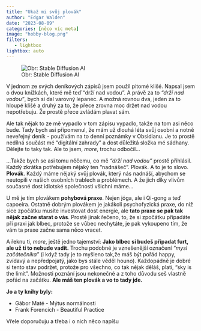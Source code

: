 ```yaml
---
title: "Ukaž mi svůj plovák"
author: "Edgar Walden"
date: "2023-08-09"
categories: [něco víc meta]
image: "hobby-blog.png"
filters: 
   - lightbox
lightbox: auto
---
```

![Obr: Stable Diffusion AI](hobby-blog.png)

V jednom ze svých deníkových zápisů jsem použil pitomé klišé. Napsal jsem o dvou knížkách, které mě teď  "drží nad vodou". A právě za to *"drží nad vodou"*, bych si dal varovný lepanec. A možná rovnou dva, jeden za to hloupé klišé a druhý za to, že přece zrovna moc držet nad vodou nepotřebuju. Že prostě přece zvládám plavat sám. 

Ale tak nějak to ze mě vypadlo v tom zápisu vypadlo, takže na tom asi něco bude. Tady bych asi připomenul, že mám už dlouhá léta svůj osobní  a notně neveřejný deník - používám na to denní poznámky v Obsidianu. Je to prostě nedílná součást mé "digitální zahrady" a dost důležitá složka mé sádhany. Dělejte to taky tak. Ale to jsem, *more*, trochu odbočil...

...Takže bych se asi tomu něčemu, co mě *"drží nad vodou"* prostě přihlásil. Každý zkrátka potřebujem nějaký ten "nadnášeč". Plovák. A to je to slovo. **Plovák**. Každý máme nějaký svůj plovák, který nás nadnáší, abychom se neutopili v našich osobních trablech a problémech. A že jich díky vlivům současné dost idiotské společnosti všichni máme... 

U mě je tím plovákem **pohybová praxe**. Nejen jóga, ale i Qi-gong a teď capoeira. Ostatně dobrým plovákem je jakákoli psychofyzická praxe, do níž sice zpočátku musíte investovat dost energie, ale **tato praxe se pak tak nějak začne starat o vás**. Prostě jinak řečeno, to, že si zpočátku připadáte při praxi jak blbec, protože se vůbec nechytáte, je pak vykoupeno tím, že vám ta praxe začne sama  něco vracet.

A řeknu ti, *more*, ještě jedno tajemství: **Jako blbec si budeš připadat furt, ale už ti to nebude
vadit.** Trochu podobné je vznešenější označení *"mysl začátečníka"* (i když tady je to myšleno
tak,že máš být pořád happy, zvídavý a nepředpojatý, jako bys stále věděl houno). Každopádně je dobré
si tento stav podržet, protože pro všechno, co tak nějak děláš, platí, "sky is the limit". Možnosti poznání jsou nekonečné a z toho důvodu seš vlastně pořád na začátku. **Ale máš ten plovák a vo to tady jde.** 

**Jo a ty knihy byly:** 

- Gábor Maté - Mýtus normálnosti
- Frank Forencich - Beautiful Practice

Vřele doporučuju a třeba i o nich něco napíšu 

